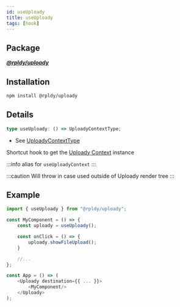 ```yaml
---
id: useUploady
title: useUploady
tags: [hook]
---
```


## Package

**_[@rpldy/uploady](../../packages/rpldy-uploady)_**

## Installation

```bash npm2yarn
npm install @rpldy/uploady
```

## Details

```typescript
type useUploady: () => UploadyContextType;
```

- See [UploadyContextType](../types#uploadyContextType)

Shortcut hook to get the [Uploady Context](#context) instance

:::info
alias for `useUploadyContext`
:::

:::caution
Will throw in case used outside of Uploady render tree
:::

## Example

```javascript
import { useUploady } from "@rpldy/uploady";

const MyComponent = () => {
    const uploady = useUploady();

    const onClick = () => {
        uploady.showFileUpload();
    }

    //...
};

const App = () => (
    <Uploady destination={{ ... }}>
        <MyComponent/>
    </Uploady>
);
```
